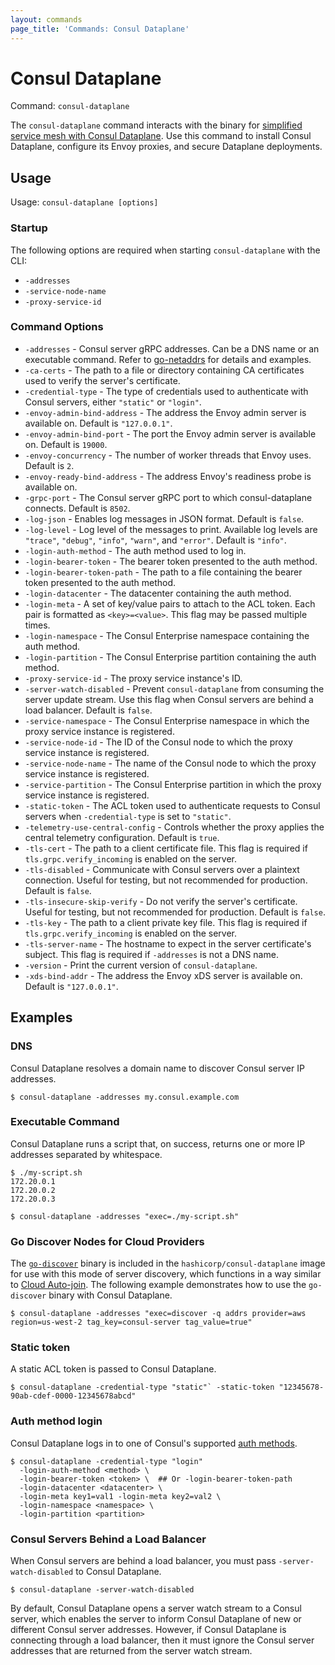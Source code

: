 ```yaml
---
layout: commands
page_title: 'Commands: Consul Dataplane'
---
```


# Consul Dataplane

Command: `consul-dataplane`

The `consul-dataplane` command interacts with the binary for [simplified service mesh with Consul Dataplane](/consul/docs/k8s/dataplane). Use this command to install Consul Dataplane, configure its Envoy proxies, and secure Dataplane deployments.

## Usage

Usage: `consul-dataplane [options]`

### Startup

The following options are required when starting `consul-dataplane` with the CLI:

- `-addresses`
- `-service-node-name`
- `-proxy-service-id`

### Command Options

- `-addresses` - Consul server gRPC addresses. Can be a DNS name or an executable command. Refer to [go-netaddrs](https://github.com/hashicorp/go-netaddrs#summary) for details and examples.
- `-ca-certs` - The path to a file or directory containing CA certificates used to verify the server's certificate.
- `-credential-type` - The type of credentials used to authenticate with Consul servers, either `"static"` or `"login"`.
- `-envoy-admin-bind-address` - The address the Envoy admin server is available on. Default is `"127.0.0.1"`.
- `-envoy-admin-bind-port` - The port the Envoy admin server is available on. Default is `19000`.
- `-envoy-concurrency` - The number of worker threads that Envoy uses. Default is `2`.
- `-envoy-ready-bind-address` - The address Envoy's readiness probe is available on.
- `-grpc-port` - The Consul server gRPC port to which consul-dataplane connects. Default is `8502`.
- `-log-json` - Enables log messages in JSON format. Default is `false`.
- `-log-level` - Log level of the messages to print. Available log levels are `"trace"`, `"debug"`, `"info"`, `"warn"`, and `"error"`. Default is `"info"`.
- `-login-auth-method`  - The auth method used to log in.
- `-login-bearer-token` - The bearer token presented to the auth method.
- `-login-bearer-token-path` - The path to a file containing the bearer token presented to the auth method.
- `-login-datacenter` - The datacenter containing the auth method.
- `-login-meta` - A set of key/value pairs to attach to the ACL token. Each pair is formatted as `<key>=<value>`. This flag may be passed multiple times.
- `-login-namespace` <EnterpriseAlert /> - The Consul Enterprise namespace containing the auth method.
- `-login-partition` <EnterpriseAlert /> - The Consul Enterprise partition containing the auth method.
- `-proxy-service-id` - The proxy service instance's ID.
- `-server-watch-disabled` - Prevent `consul-dataplane` from consuming the server update stream. Use this flag when Consul servers are behind a load balancer. Default is `false`.
- `-service-namespace`  <EnterpriseAlert /> - The Consul Enterprise namespace in which the proxy service instance is registered.
- `-service-node-id` - The ID of the Consul node to which the proxy service instance is registered.
- `-service-node-name` - The name of the Consul node to which the proxy service instance is registered.
- `-service-partition` <EnterpriseAlert /> - The Consul Enterprise partition in which the proxy service instance is registered.
- `-static-token` - The ACL token used to authenticate requests to Consul servers when `-credential-type` is set to `"static"`.
- `-telemetry-use-central-config` - Controls whether the proxy applies the central telemetry configuration. Default is `true`.
- `-tls-cert` - The path to a client certificate file. This flag is required if `tls.grpc.verify_incoming` is enabled on the server.
- `-tls-disabled` - Communicate with Consul servers over a plaintext connection. Useful for testing, but not recommended for production. Default is `false`.
- `-tls-insecure-skip-verify` - Do not verify the server's certificate. Useful for testing, but not recommended for production. Default is `false`.
- `-tls-key` - The path to a client private key file. This flag is required if `tls.grpc.verify_incoming` is enabled on the server.
- `-tls-server-name` - The hostname to expect in the server certificate's subject. This flag is required if `-addresses` is not a DNS name.
- `-version` - Print the current version of `consul-dataplane`.
- `-xds-bind-addr` - The address the Envoy xDS server is available on. Default is `"127.0.0.1"`.

## Examples

### DNS

Consul Dataplane resolves a domain name to discover Consul server IP addresses.

  ```shell-session
  $ consul-dataplane -addresses my.consul.example.com
  ```

### Executable Command

Consul Dataplane runs a script that, on success, returns one or more IP addresses separated by whitespace.

  ```shell-session
  $ ./my-script.sh
  172.20.0.1
  172.20.0.2
  172.20.0.3

  $ consul-dataplane -addresses "exec=./my-script.sh"
  ```

### Go Discover Nodes for Cloud Providers

The [`go-discover`](https://github.com/hashicorp/go-discover) binary is included in the `hashicorp/consul-dataplane` image for use with this mode of server discovery, which functions in
  a way similar to [Cloud Auto-join](/consul/docs/install/cloud-auto-join). The
  following example demonstrates how to use the `go-discover` binary with Consul Dataplane.

  ```shell-session
  $ consul-dataplane -addresses "exec=discover -q addrs provider=aws region=us-west-2 tag_key=consul-server tag_value=true"
  ```

### Static token

A static ACL token is passed to Consul Dataplane.

  ```shell-session
  $ consul-dataplane -credential-type "static"` -static-token "12345678-90ab-cdef-0000-12345678abcd"
  ```

### Auth method login

Consul Dataplane logs in to one of Consul's supported [auth methods](/consul/docs/security/acl/auth-methods).

  ```shell-session
  $ consul-dataplane -credential-type "login"
    -login-auth-method <method> \
    -login-bearer-token <token> \  ## Or -login-bearer-token-path
    -login-datacenter <datacenter> \
    -login-meta key1=val1 -login-meta key2=val2 \
    -login-namespace <namespace> \
    -login-partition <partition>
  ```

### Consul Servers Behind a Load Balancer

When Consul servers are behind a load balancer, you must pass `-server-watch-disabled` to Consul
Dataplane.

```shell-session
$ consul-dataplane -server-watch-disabled
```

By default, Consul Dataplane opens a server watch stream to a Consul server, which enables the server
to inform Consul Dataplane of new or different Consul server addresses. However, if Consul Dataplane
is connecting through a load balancer, then it must ignore the Consul server addresses that are
returned from the server watch stream.